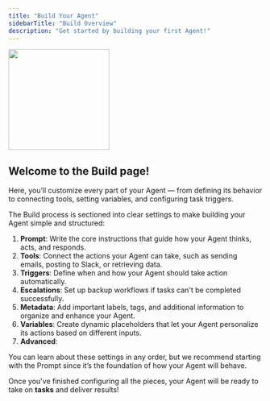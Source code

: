 ```yaml
---
title: "Build Your Agent"
sidebarTitle: "Build Overview"
description: "Get started by building your first Agent!"
---
```


<img 
  height="200"  
  src="/images/agent/build-overview.png" 
/>


## Welcome to the Build page!
Here, you’ll customize every part of your Agent — from defining its behavior to connecting tools, setting variables, and configuring task triggers.

The Build process is sectioned into clear settings to make building your Agent simple and structured:

1. **Prompt**: Write the core instructions that guide how your Agent thinks, acts, and responds.
2. **Tools**: Connect the actions your Agent can take, such as sending emails, posting to Slack, or retrieving data.
3. **Triggers**: Define when and how your Agent should take action automatically.
4. **Escalations**: Set up backup workflows if tasks can't be completed successfully.
5. **Metadata**: Add important labels, tags, and additional information to organize and enhance your Agent.
6. **Variables**: Create dynamic placeholders that let your Agent personalize its actions based on different inputs.
7. **Advanced**: 

<Tip>You can learn about these settings in any order, but we recommend starting with the Prompt since it’s the foundation of how your Agent will behave.</Tip>

Once you've finished configuring all the pieces, your Agent will be ready to take on **tasks** and deliver results!